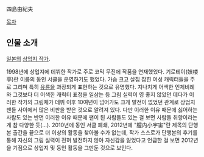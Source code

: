 四島由紀夫

[[목차]]

== 인물 소개 ==
[[일본]]의 [[상업지 작가]].

1998년에 상업지에 데뷔한 작가로 주로 코믹 무진에 작품을 연재했었다. 기로테이(妓楼亭)란 이름의 동인 서클을 운영하기도 했었다. 가슴 크고 살집 잡힌 여성 캐릭터들을 주로 그리며 특히 [[유륜]]을 과장되게 표현하는 것으로 유명했다. 지나치게 어색한 인체비례와 그것보다 더 어색한 캐릭터 표정을 일삼는 등 그림 실력이 영 좋지 않았던 데다가 이러한 작가의 그림체가 데뷔 이후 10여년이 넘어가도 크게 발전이 없었던 관계로 상업지 팬들 사이에서 많은 비판을 받은 것으로 알려져 있다. 다만 이러한 이유 때문에 싫어하는 사람도 있는 반면 이러한 이유 때문에 팬이 된 사람들도 있는 걸 보면 사람들 취향이라는 게 참 다양한 듯(...). 2010년에 동인 서클 폐쇄, 2012년에 "膣内小宇宙"란 제목의 단행본 출간을 끝으로 더 이상의 활동을 찾아볼 수가 없는데, 작가 스스로가 단행본의 후기를 통해 자신의 그림 실력이 전혀 발전하지 않아 자신감을 잃었다고 언급한 걸 보면 2012년을 기점으로 상업지 및 동인 활동을 그만둔 것으로 보인다.

